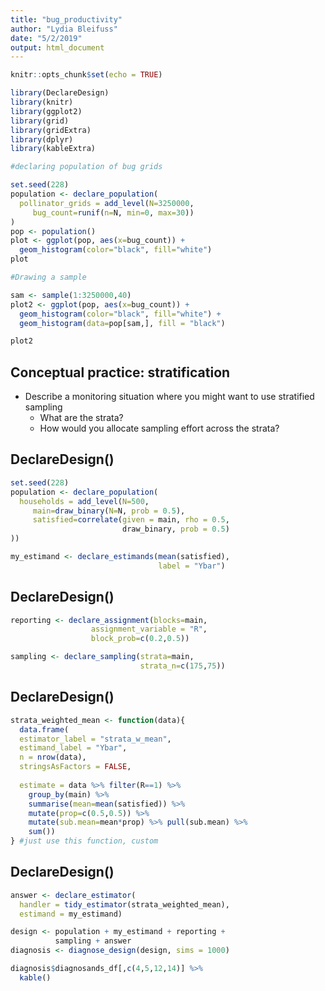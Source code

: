 ```yaml
---
title: "bug_productivity"
author: "Lydia Bleifuss"
date: "5/2/2019"
output: html_document
---
```


```r
knitr::opts_chunk$set(echo = TRUE)
```

```r
library(DeclareDesign)
library(knitr)
library(ggplot2)
library(grid)
library(gridExtra)
library(dplyr)
library(kableExtra)
```

```r

#declaring population of bug grids

set.seed(228)
population <- declare_population(
  pollinator_grids = add_level(N=3250000, 
     bug_count=runif(n=N, min=0, max=30))
)
pop <- population()
plot <- ggplot(pop, aes(x=bug_count)) + 
  geom_histogram(color="black", fill="white")
plot
```

```r

#Drawing a sample

sam <- sample(1:3250000,40)
plot2 <- ggplot(pop, aes(x=bug_count)) + 
  geom_histogram(color="black", fill="white") +
  geom_histogram(data=pop[sam,], fill = "black")

plot2
```

## Conceptual practice: stratification

- Describe a monitoring situation where you might want to use stratified sampling
    + What are the strata?
    + How would you allocate sampling effort across the strata?

## DeclareDesign()

```r
set.seed(228)
population <- declare_population(
  households = add_level(N=500, 
     main=draw_binary(N=N, prob = 0.5),
     satisfied=correlate(given = main, rho = 0.5,
                         draw_binary, prob = 0.5)
))

my_estimand <- declare_estimands(mean(satisfied),
                                 label = "Ybar")
```

## DeclareDesign()

```r
reporting <- declare_assignment(blocks=main,
                  assignment_variable = "R",
                  block_prob=c(0.2,0.5))

sampling <- declare_sampling(strata=main,
                             strata_n=c(175,75))

```

## DeclareDesign()

```r

strata_weighted_mean <- function(data){
  data.frame(  
  estimator_label = "strata_w_mean",
  estimand_label = "Ybar",
  n = nrow(data),
  stringsAsFactors = FALSE,
  
  estimate = data %>% filter(R==1) %>%
    group_by(main) %>% 
    summarise(mean=mean(satisfied)) %>%
    mutate(prop=c(0.5,0.5)) %>%
    mutate(sub.mean=mean*prop) %>% pull(sub.mean) %>% 
    sum())
} #just use this function, custom

```

## DeclareDesign()

```r

answer <- declare_estimator(
  handler = tidy_estimator(strata_weighted_mean),
  estimand = my_estimand)

design <- population + my_estimand + reporting +
          sampling + answer
diagnosis <- diagnose_design(design, sims = 1000)

diagnosis$diagnosands_df[,c(4,5,12,14)] %>%
  kable()

```